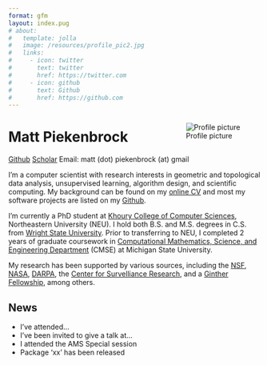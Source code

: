 ```yaml
---
format: gfm
layout: index.pug
# about:
#   template: jolla
#   image: /resources/profile_pic2.jpg
#   links:
#     - icon: twitter
#       text: twitter
#       href: https://twitter.com
#     - icon: github
#       text: Github
#       href: https://github.com
---
```


<!-- :::{.flex .justify-between .mx-auto} -->

:::{ style="float: right; margin-left: 1.5rem;"}
![Profile picture](/resources/profile_pic2.jpeg){.rounded-lg .object-cover style="max-width: 16rem;" class="md:visible hidden show-on-md-screen"}
:::

<h1 class="mb-0"> Matt Piekenbrock </h1>

:::{.my-0}
[Github](https://github.com/peekxc){.bg-neutral-300 .text-black .text-xs .px-1 .rounded-xs .mr-1 .min-w-0 style="white-space: nowrap; padding-top: 0.15em !important; padding-bottom: 0.15em !important"}
[Scholar](https://scholar.google.com/citations?user=2lPQ3UQAAAAJ&hl=en){.bg-neutral-300 .text-black .text-xs .px-1 .rounded-xs .mr-1 .min-w-0 style="white-space: nowrap; padding-top: 0.15em !important; padding-bottom: 0.15em !important"}
[Email: matt (dot) piekenbrock (at) gmail]{.bg-neutral-300 .text-black .text-xs .px-1 .rounded-xs .mr-1 .min-w-0 style="white-space: nowrap; padding-top: 0.15em !important; padding-bottom: 0.15em !important"}
:::

:::{.prose-sm .text-justify}

I'm a computer scientist with research interests in geometric and topological data analysis, unsupervised learning, algorithm design, and scientific computing. My background can be found on my [online CV](https://mattpiekenbrock.com/cv) and most my software projects are listed on my [Github](https://github.com/peekxc).  

I'm currently a PhD student at [Khoury College of Computer Sciences](https://www.khoury.northeastern.edu/), Northeastern University (NEU). 
I hold both B.S. and M.S. degrees in C.S. from [Wright State University](https://www.wright.edu/). Prior to transferring to NEU, I completed 2 years of graduate coursework in [Computational Mathematics, Science, and Engineering Department](https://cmse.msu.edu/) (CMSE) at Michigan State University.

My research has been supported by various sources, including the [NSF](https://www.nsf.gov/), [NASA](https://www.nasa.gov/), [DARPA](https://www.darpa.mil/), the [Center for Survelliance Research](https://www.wright.edu/center-for-surveillance-research/our-members), and a [Ginther Fellowship](https://givingto.msu.edu/stories/500k-endowment-creates-first-grad-fellowship-in-cmse), among others.

:::


<!-- ::: -->


:::{.prose-md}



<!-- I enjoy learning about open-ended areas of learning theory and data analysis, including topics such as unsupervised learning, clustering, dimensionality reduction, estimation theory, and so on. I'm also a [modern C++](https://github.com/isocpp/CppCoreGuidelines/blob/master/CppCoreGuidelines.md#abstract) enthusiast, and believer in [functional programming](https://en.wikipedia.org/wiki/Functional_programming), and a fervent supporter of open source software.  -->

:::

## News 

:::{.list-disc}

- I've attended...
- I've been invited to give a talk at...
- I attended the AMS Special session 
- Package 'xx' has been released

:::